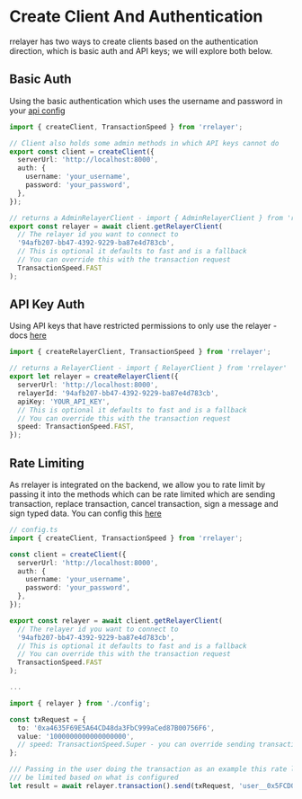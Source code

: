 # Create Client And Authentication

rrelayer has two ways to create clients based on the authentication direction, which is basic auth and API keys;
we will explore both below.

## Basic Auth

Using the basic authentication which uses the username and password in your [api config](/config/api-config)

```ts
import { createClient, TransactionSpeed } from 'rrelayer';

// Client also holds some admin methods in which API keys cannot do
export const client = createClient({
  serverUrl: 'http://localhost:8000',
  auth: {
    username: 'your_username',
    password: 'your_password',
  },
});

// returns a AdminRelayerClient - import { AdminRelayerClient } from 'rrelayer'
export const relayer = await client.getRelayerClient(
  // The relayer id you want to connect to
  '94afb207-bb47-4392-9229-ba87e4d783cb',
  // This is optional it defaults to fast and is a fallback
  // You can override this with the transaction request
  TransactionSpeed.FAST
);
```

## API Key Auth

Using API keys that have restricted permissions to only use the relayer - docs [here](config/networks/api-keys)

```ts
import { createRelayerClient, TransactionSpeed } from 'rrelayer';

// returns a RelayerClient - import { RelayerClient } from 'rrelayer'
export let relayer = createRelayerClient({
  serverUrl: 'http://localhost:8000',
  relayerId: '94afb207-bb47-4392-9229-ba87e4d783cb',
  apiKey: 'YOUR_API_KEY',
  // This is optional it defaults to fast and is a fallback
  // You can override this with the transaction request
  speed: TransactionSpeed.FAST,
});
```

## Rate Limiting

As rrelayer is integrated on the backend, we allow you to rate limit by passing it into the methods which
can be rate limited which are sending transaction, replace transaction, cancel transaction, sign a message and sign typed data.
You can config this [here](/config/rate-limits)

```ts
// config.ts
import { createClient, TransactionSpeed } from 'rrelayer';

const client = createClient({
  serverUrl: 'http://localhost:8000',
  auth: {
    username: 'your_username',
    password: 'your_password',
  },
});

export const relayer = await client.getRelayerClient(
  // The relayer id you want to connect to
  '94afb207-bb47-4392-9229-ba87e4d783cb',
  // This is optional it defaults to fast and is a fallback
  // You can override this with the transaction request
  TransactionSpeed.FAST
);

...

import { relayer } from './config';

const txRequest = {
  to: '0xa4635F69E5A64CD48da3FbC999aCed87B00756F6',
  value: '1000000000000000000',
  // speed: TransactionSpeed.Super - you can override sending transactions speed like this
};

/// Passing in the user doing the transaction as an example this rate limit key will
/// be limited based on what is configured
let result = await relayer.transaction().send(txRequest, 'user__0x5FCD072a0BD58B6fa413031582E450FE724dba6D');
```
